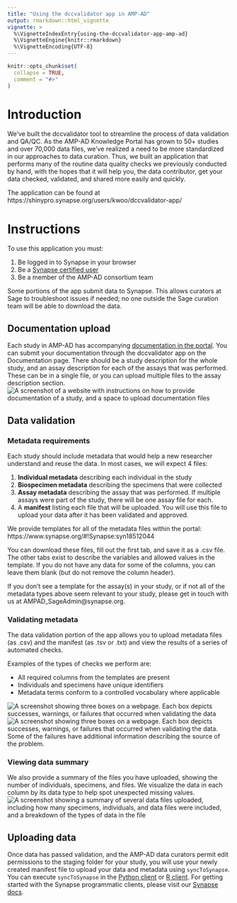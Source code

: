 ```yaml
---
title: "Using the dccvalidator app in AMP-AD"
output: rmarkdown::html_vignette
vignette: >
  %\VignetteIndexEntry{using-the-dccvalidator-app-amp-ad}
  %\VignetteEngine{knitr::rmarkdown}
  %\VignetteEncoding{UTF-8}
---
```


```r
knitr::opts_chunk$set(
  collapse = TRUE,
  comment = "#>"
)
```

# Introduction

We've built the dccvalidator tool to streamline the process of data validation
and QA/QC. As the AMP-AD Knowledge Portal has grown to 50+ studies and over
70,000 data files, we've realized a need to be more standardized in our
approaches to data curation. Thus, we built an application that performs many of
the routine data quality checks we previously conducted by hand, with the hopes
that it will help you, the data contributor, get your data checked, validated,
and shared more easily and quickly.

The application can be found at https://shinypro.synapse.org/users/kwoo/dccvalidator-app/

# Instructions

To use this application you must:

1. Be logged in to Synapse in your browser
2. Be a [Synapse certified user](https://docs.synapse.org/articles/accounts_certified_users_and_profile_validation.html)
3. Be a member of the AMP-AD consortium team

Some portions of the app submit data to Synapse. This allows curators at Sage to
troubleshoot issues if needed; no one outside the Sage curation team will be
able to download the data.

## Documentation upload

Each study in AMP-AD has accompanying [documentation in the portal](https://adknowledgeportal.synapse.org/#/Explore/Studies?Study=syn8391648).
You can submit your documentation through the dccvalidator app on the
Documentation page. There should be a study description for the whole study, and
an assay description for each of the assays that was performed. These can be in
a single file, or you can upload multiple files to the assay description
section.
![A screenshot of a website with instructions on how to provide documentation of a study, and a space to upload documentation files](../man/figures/amp-documentation.png)

## Data validation

### Metadata requirements

Each study should include metadata that would help a new researcher understand
and reuse the data. In most cases, we will expect 4 files:

1. **Individual metadata** describing each individual in the study
2. **Biospecimen metadata** describing the specimens that were collected
3. **Assay metadata** describing the assay that was performed. If multiple
   assays were part of the study, there will be one assay file for each.
4. A **manifest** listing each file that will be uploaded. You will use this
   file to upload your data after it has been validated and approved.

We provide templates for all of the metadata files within the portal:
https://www.synapse.org/#!Synapse:syn18512044

You can download these files, fill out the first tab, and save it as a .csv
file. The other tabs exist to describe the variables and allowed values in the
template. If you do not have any data for some of the columns, you can leave
them blank (but do not remove the column header).

If you don't see a template for the assay(s) in your study, or if not all of the
metadata types above seem relevant to your study, please get in touch with us at
AMPAD_SageAdmin@synapse.org.

### Validating metadata

The data validation portion of the app allows you to upload metadata files (as
.csv) and the manifest (as .tsv or .txt) and view the results of a series of
automated checks.

Examples of the types of checks we perform are:

- All required columns from the templates are present 
- Individuals and specimens have unique identifiers
- Metadata terms conform to a controlled vocabulary where applicable

![A screenshot showing three boxes on a webpage. Each box depicts successes, warnings, or failures that occurred when validating the data](../man/figures/amp-results.png)
![A screenshot showing three boxes on a webpage. Each box depicts successes, warnings, or failures that occurred when validating the data. Some of the failures have additional information describing the source of the problem.](../man/figures/amp-results-details.png)

### Viewing data summary

We also provide a summary of the files you have uploaded, showing the number of
individuals, specimens, and files. We visualize the data in each column by its
data type to help spot unexpected missing values.
![A screenshot showing a summary of several data files uploaded, including how many specimens, individuals, and data files were included, and a breakdown of the types of data in the file](../man/figures/amp-summary.png)

## Uploading data

Once data has passed validation, and the AMP-AD data curators permit edit
permissions to the staging folder for your study, you will use your newly
created manifest file to upload your data and metadata using `syncToSynapse`.
You can execute `syncToSynapse` in the 
[Python client](https://python-docs.synapse.org/build/html/synapseutils.html#synapseutils.sync.syncToSynapse)
or 
[R client](https://github.com/Sage-Bionetworks/synapserutils#upload-data-in-bulk).
For getting started with the Synapse programmatic clients, please visit our
[Synapse docs](https://docs.synapse.org/articles/api_documentation.html).
